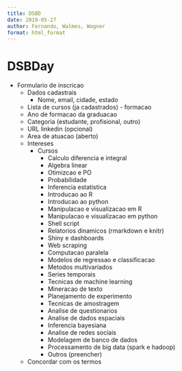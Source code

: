```yaml
---
title: DSBD
date: 2019-05-27
author: Fernando, Walmes, Wagner
format: html_format
---
```


# DSBDay

- Formulario de inscricao
  - Dados cadastrais
    - Nome, email, cidade, estado
  - Lista de cursos (ja cadastrados) - formacao
  - Ano de formacao da graduacao
  - Categoria (estudante, profisional, outro)
  - URL linkedin (opcional)
  - Area de atuacao (aberto)
  - Intereses
    - Cursos
      - Calculo diferencia e integral
      - Algebra linear
      - Otimizcao e PO
      - Probabilidade
      - Inferencia estatistica
      - Introducao ao R
      - Introducao ao python
      - Manipulacao e visualizacao em R
      - Manipulacao e visualizacao em python
      - Shell script
      - Relatorios dinamicos (rmarkdown e knitr)
      - Shiny e dashboards
      - Web scraping
      - Computacao paralela
      - Modelos de regressao e classificacao
      - Metodos multivariados
      - Series temporais
      - Tecnicas de machine learning
      - Mineracao de texto
      - Planejamento de experimento
      - Tecnicas de amostragem
      - Analise de questionarios
      - Analise de dados espaciais
      - Inferencia bayesiana
      - Analise de redes sociais
      - Modelagem de banco de dados
      - Processamento de big data (spark e hadoop)
      - Outros (preencher)
  - Concordar com os termos
